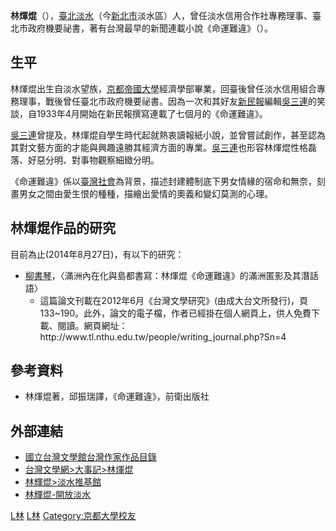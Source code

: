 {{Infobox writer
| name         = 林煇焜
| image        = 
| imagesize    = 
| caption      = 
| pseudonym    = 
| birthname    = 
| birthdate    = 1902年
| birthplace   = {{TWN-JPN}}[[臺北廳|臺北廳]][[淡水區|淡水]]
| deathdate    = 1959年
| deathplace   = 
| occupation   = 小說家、公務員
| nationality  = {{ROC}}
| period       = 
| genre        = 小說
| subject      = 
| movement     = 
| notableworks = 《命運難違》（{{lang|ja|爭へぬ運命}}）
| spouse       = 
| partner      = 
| children     = 
| relatives    = 
| influences   = 
| influenced   = 
| awards       = 
| signature    = 
| website      = 
}}

'''林煇焜'''（{{bd|1902年||1959年}}），[[臺北廳|臺北]][[淡水區|淡水]]（今[[新北市|新北市]]淡水區）人，曾任淡水信用合作社專務理事、臺北市政府機要祕書，著有台灣最早的新聞連載小說《命運難違》（{{lang|ja|爭へぬ運命}}）。
==生平==
林煇焜出生自淡水望族，[[京都大學|京都帝國大學]]經濟學部畢業，回臺後曾任淡水信用組合專務理事，戰後曾任臺北市政府機要祕書。因為一次和其好友[[台灣民報|新民報]]編輯[[吳三連|吳三連]]的笑談，自1933年4月開始在新民報撰寫連載了七個月的《命運難違》。

[[吳三連|吳三連]]曾提及，林煇焜自學生時代起就熱衷讀報紙小說，並曾嘗試創作，甚至認為其對文藝方面的才能與興趣遠勝其經濟方面的專業。[[吳三連|吳三連]]也形容林煇焜性格磊落、好惡分明、對事物觀察細緻分明。

《命運難違》係以[[台灣日治時期|臺灣社會]]為背景，描述封建體制底下男女情緣的宿命和無奈，刻畫男女之間由愛生恨的種種，描繪出愛情的奧義和變幻莫測的心理。

==林煇焜作品的研究==
目前為止(2014年8月27日)，有以下的研究：
*[[柳書琴|柳書琴]]，〈滿洲內在化與島都書寫：林煇焜《命運難違》的滿洲匿影及其潛話語〉
**這篇論文刊載在2012年6月《台灣文學研究》(由成大台文所發行)，頁133~190。此外，論文的電子檔，作者已經掛在個人網頁上，供人免費下載、閱讀。網頁網址：http://www.tl.nthu.edu.tw/people/writing_journal.php?Sn=4 {{Wayback|url=http://www.tl.nthu.edu.tw/people/writing_journal.php?Sn=4 |date=20160304191440 }}

== 參考資料 ==
*林煇焜著，邱振瑞譯，《命運難違》，前衛出版社
== 外部連結 ==
*[http://www3.nmtl.gov.tw/Writer2/writer_detail.php?id=832 國立台灣文學館台灣作家作品目錄] {{Wayback|url=http://www3.nmtl.gov.tw/Writer2/writer_detail.php?id=832 |date=20160304132617 }}
*[http://tln.nmtl.gov.tw/ch/m2/nmtl_w1_m2_c_2.aspx?person_number=H19086 台灣文學網>大事記>林煇焜] {{Wayback|url=http://tln.nmtl.gov.tw/ch/m2/nmtl_w1_m2_c_2.aspx?person_number=H19086 |date=20200403183716 }}
*[http://tamsui.dils.tku.edu.tw/wiki/index.php/%E6%9E%97%E8%BC%9D%E7%84%9C 林輝焜>淡水推基館] {{Wayback|url=http://tamsui.dils.tku.edu.tw/wiki/index.php/%E6%9E%97%E8%BC%9D%E7%84%9C |date=20180130141119 }}
*[http://tamsui.wikia.com/wiki/%E6%9E%97%E8%BC%9D%E7%84%9C 林輝焜-開放淡水] {{Wayback|url=http://tamsui.wikia.com/wiki/%E6%9E%97%E8%BC%9D%E7%84%9C |date=20160306235255 }}
{{authority control}}
{{DEFAULTSORT:L林}}
[[Category:台灣作家|L林]]
[[Category:台灣日治時期作家|L林]]
[[Category:京都大學校友|Category:京都大學校友]]